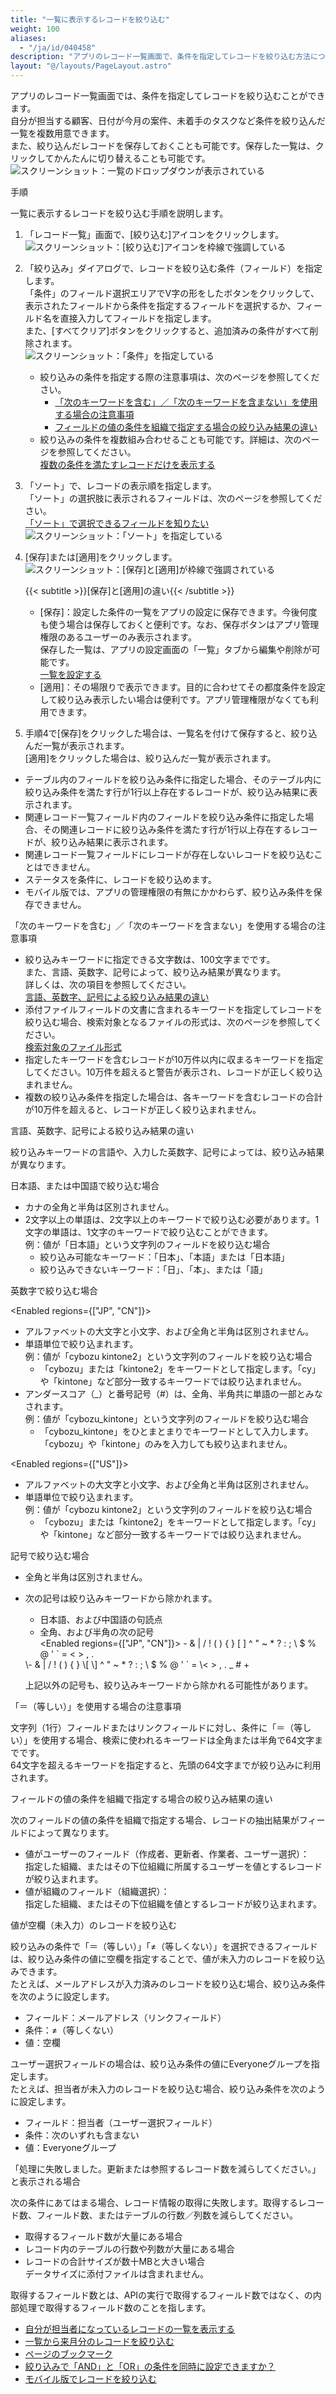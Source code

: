 ```yaml
---
title: "一覧に表示するレコードを絞り込む"
weight: 100
aliases:
  - "/ja/id/040458"
description: "アプリのレコード一覧画面で、条件を指定してレコードを絞り込む方法について説明しています。"
layout: "@/layouts/PageLayout.astro"
---
```




アプリのレコード一覧画面では、条件を指定してレコードを絞り込むことができます。  
自分が担当する顧客、日付が今月の案件、未着手のタスクなど条件を絞り込んだ一覧を複数用意できます。  
また、絞り込んだレコードを保存しておくことも可能です。保存した一覧は、クリックしてかんたんに切り替えることも可能です。
<Img src="/k/kintone/img-ja/filter_records_01.png" alt="スクリーンショット：一覧のドロップダウンが表示されている" />

<Heading id="app_collectdata_filter_records_10">手順</Heading>

一覧に表示するレコードを絞り込む手順を説明します。

1. 「レコード一覧」画面で、[絞り込む]アイコンをクリックします。
   <Img src="/k/kintone/img-ja/filter_records_img01.png" alt="スクリーンショット：[絞り込む]アイコンを枠線で強調している" />

1. 「絞り込み」ダイアログで、レコードを絞り込む条件（フィールド）を指定します。  
   「条件」のフィールド選択エリアでV字の形をしたボタンをクリックして、表示されたフィールドから条件を指定するフィールドを選択するか、フィールド名を直接入力してフィールドを指定します。  
   また、[すべてクリア]ボタンをクリックすると、追加済みの条件がすべて削除されます。  
   <Img src="/k/kintone/img-ja/filter_records_img03.png" alt="スクリーンショット：「条件」を指定している" />

   <Note>

   * 絞り込みの条件を指定する際の注意事項は、次のページを参照してください。  
     * [「次のキーワードを含む」／「次のキーワードを含まない」を使用する場合の注意事項](#app_collectdata_filter_records_20)  
     * [フィールドの値の条件を組織で指定する場合の絞り込み結果の違い](#app_collectdata_filter_records_40)
   * 絞り込みの条件を複数組み合わせることも可能です。詳細は、次のページを参照してください。  
     [複数の条件を満たすレコードだけを表示する](/k/ja/id/040457.html)

   </Note>

1. 「ソート」で、レコードの表示順を指定します。  
  「ソート」の選択肢に表示されるフィールドは、次のページを参照してください。  
  [「ソート」で選択できるフィールドを知りたい](/k/ja/id/040225.html)
   <Img src="/k/kintone/img-ja/filter_records_img04.png" alt="スクリーンショット：「ソート」を指定している" />

1. [保存]または[適用]をクリックします。  
   <Img src="/k/kintone/img-ja/filter_records_img05.png" alt="スクリーンショット：[保存]と[適用]が枠線で強調されている" />

   <Hint>
   &#123;&#123;< subtitle >&#125;&#125;[保存]と[適用]の違い&#123;&#123;< /subtitle >&#125;&#125;

   * [保存]：設定した条件の一覧をアプリの設定に保存できます。今後何度も使う場合は保存しておくと便利です。なお、保存ボタンはアプリ管理権限のあるユーザーのみ表示されます。  
     保存した一覧は、アプリの設定画面の「一覧」タブから編集や削除が可能です。  
     [一覧を設定する](/k/ja/id/040612.html)
   * [適用]：その場限りで表示できます。目的に合わせてその都度条件を設定して絞り込み表示したい場合は便利です。アプリ管理権限がなくても利用できます。

   </Hint>

1. 手順4で[保存]をクリックした場合は、一覧名を付けて保存すると、絞り込んだ一覧が表示されます。  
   [適用]をクリックした場合は、絞り込んだ一覧が表示されます。

<Note>

* テーブル内のフィールドを絞り込み条件に指定した場合、そのテーブル内に絞り込み条件を満たす行が1行以上存在するレコードが、絞り込み結果に表示されます。
* 関連レコード一覧フィールド内のフィールドを絞り込み条件に指定した場合、その関連レコードに絞り込み条件を満たす行が1行以上存在するレコードが、絞り込み結果に表示されます。
* 関連レコード一覧フィールドにレコードが存在しないレコードを絞り込むことはできません。
* ステータスを条件に、レコードを絞り込めます。
* モバイル版では、アプリの管理権限の有無にかかわらず、絞り込み条件を保存できません。

</Note>

<Heading id="app_collectdata_filter_records_20">「次のキーワードを含む」／「次のキーワードを含まない」を使用する場合の注意事項</Heading>

* 絞り込みキーワードに指定できる文字数は、100文字までです。  
  また、言語、英数字、記号によって、絞り込み結果が異なります。  
  詳しくは、次の項目を参照してください。  
  [言語、英数字、記号による絞り込み結果の違い](#app_collectdata_filter_records_2010)
* 添付ファイルフィールドの文書に含まれるキーワードを指定してレコードを絞り込む場合、検索対象となるファイルの形式は、次のページを参照してください。  
  [検索対象のファイル形式](/k/ja/id/040690.html)
* 指定したキーワードを含むレコードが10万件以内に収まるキーワードを指定してください。10万件を超えると警告が表示され、レコードが正しく絞り込まれません。
* 複数の絞り込み条件を指定した場合は、各キーワードを含むレコードの合計が10万件を超えると、レコードが正しく絞り込まれません。

<Heading level={3} id="app_collectdata_filter_records_2010">言語、英数字、記号による絞り込み結果の違い</Heading>

絞り込みキーワードの言語や、入力した英数字、記号によっては、絞り込み結果が異なります。

<Heading level={4} id="app_collectdata_filter_records_201010">日本語、または中国語で絞り込む場合</Heading>

* カナの全角と半角は区別されません。
* 2文字以上の単語は、2文字以上のキーワードで絞り込む必要があります。1文字の単語は、1文字のキーワードで絞り込むことができます。  
  例：値が「日本語」という文字列のフィールドを絞り込む場合
  * 絞り込み可能なキーワード：「日本」、「本語」または「日本語」
  * 絞り込みできないキーワード：「日」、「本」、または「語」

<Heading level={4} id="app_collectdata_filter_records_201020">英数字で絞り込む場合</Heading>

<Enabled regions={["JP", "CN"]}>

* アルファベットの大文字と小文字、および全角と半角は区別されません。
* 単語単位で絞り込まれます。  
  例：値が「cybozu kintone2」という文字列のフィールドを絞り込む場合
  * 「cybozu」または「kintone2」をキーワードとして指定します。「cy」や「kintone」など部分一致するキーワードでは絞り込まれません。
* アンダースコア（_）と番号記号（#）は、全角、半角共に単語の一部とみなされます。  
  例：値が「cybozu_kintone」という文字列のフィールドを絞り込む場合  
  * 「cybozu_kintone」をひとまとまりでキーワードとして入力します。「cybozu」や「kintone」のみを入力しても絞り込まれません。

</Enabled>

<Enabled regions={["US"]}>

* アルファベットの大文字と小文字、および全角と半角は区別されません。
* 単語単位で絞り込まれます。  
  例：値が「cybozu kintone2」という文字列のフィールドを絞り込む場合
  * 「cybozu」または「kintone2」をキーワードとして指定します。「cy」や「kintone」など部分一致するキーワードでは絞り込まれません。

</Enabled>

<Heading level={4} id="app_collectdata_filter_records_201030">記号で絞り込む場合</Heading>

* 全角と半角は区別されません。
* 次の記号は絞り込みキーワードから除かれます。
  * 日本語、および中国語の句読点
  * 全角、および半角の次の記号  
  <Enabled regions={["JP", "CN"]}>
  \- &amp; | / ! ( ) { } \[ \] ^ &quot; ~ * ? : ; \ $ % @ ' ` = \< > , .
  </Enabled>
  <Enabled regions={["US"]}>
  \- &amp; | / ! ( ) { } \[ \] ^ &quot; ~ * ? : ; \ $ % @ ' ` = \< > , . _ # +
  </Enabled>

  上記以外の記号も、絞り込みキーワードから除かれる可能性があります。

<Heading id="app_collectdata_filter_records_21">「＝（等しい）」を使用する場合の注意事項</Heading>

文字列（1行）フィールドまたはリンクフィールドに対し、条件に「＝（等しい）」を使用する場合、検索に使われるキーワードは全角または半角で64文字までです。  
64文字を超えるキーワードを指定すると、先頭の64文字までが絞り込みに利用されます。

<Heading id="app_collectdata_filter_records_40">フィールドの値の条件を組織で指定する場合の絞り込み結果の違い</Heading>

次のフィールドの値の条件を組織で指定する場合、レコードの抽出結果がフィールドによって異なります。

* 値がユーザーのフィールド（作成者、更新者、作業者、ユーザー選択）：  
  指定した組織、またはその下位組織に所属するユーザーを値とするレコードが絞り込まれます。
* 値が組織のフィールド（組織選択）：  
  指定した組織、またはその下位組織を値とするレコードが絞り込まれます。

<Heading id="app_collectdata_filter_records_30">値が空欄（未入力）のレコードを絞り込む</Heading>

絞り込みの条件で「＝（等しい）」「≠（等しくない）」を選択できるフィールドは、絞り込み条件の値に空欄を指定することで、値が未入力のレコードを絞り込みできます。  
たとえば、メールアドレスが入力済みのレコードを絞り込む場合、絞り込み条件を次のように設定します。

* フィールド：メールアドレス（リンクフィールド）
* 条件：≠（等しくない）
* 値：空欄

ユーザー選択フィールドの場合は、絞り込み条件の値にEveryoneグループを指定します。  
たとえば、担当者が未入力のレコードを絞り込む場合、絞り込み条件を次のように設定します。

* フィールド：担当者（ユーザー選択フィールド）
* 条件：次のいずれも含まない
* 値：Everyoneグループ

<Heading id="anchor_filter_records_error">「処理に失敗しました。更新または参照するレコード数を減らしてください。」と表示される場合</Heading>

次の条件にあてはまる場合、レコード情報の取得に失敗します。取得するレコード数、フィールド数、またはテーブルの行数／列数を減らしてください。

* 取得するフィールド数が大量にある場合
* レコード内のテーブルの行数や列数が大量にある場合
* レコードの合計サイズが数十MBと大きい場合  
  データサイズに添付ファイルは含まれません。

<Note>

取得するフィールド数とは、APIの実行で取得するフィールド数ではなく、<Kintone />の内部処理で取得するフィールド数のことを指します。

</Note>

<Reference>

* [自分が担当者になっているレコードの一覧を表示する](/k/ja/id/040759.html)
* [一覧から来月分のレコードを絞り込む](/k/ja/id/040745.html)
* [ページのブックマーク](/k/ja/id/040289.html)
* [絞り込みで「AND」と「OR」の条件を同時に設定できますか？](/k/ja/id/040155.html)
* [モバイル版でレコードを絞り込む](/k/ja/id/040664.html)

</Reference>
